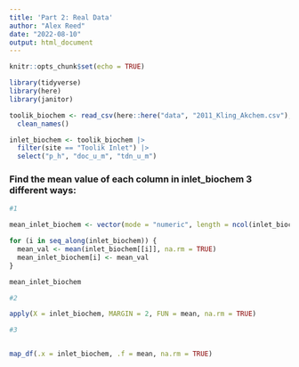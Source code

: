 ```yaml
---
title: 'Part 2: Real Data'
author: "Alex Reed"
date: "2022-08-10"
output: html_document
---
```


```r
knitr::opts_chunk$set(echo = TRUE)

library(tidyverse)
library(here)
library(janitor)
```

```r
toolik_biochem <- read_csv(here::here("data", "2011_Kling_Akchem.csv"), na = ".") %>%
  clean_names()
```

```r
inlet_biochem <- toolik_biochem |> 
  filter(site == "Toolik Inlet") |> 
  select("p_h", "doc_u_m", "tdn_u_m")

```

### Find the mean value of each column in inlet_biochem 3 different ways:

```r
#1

mean_inlet_biochem <- vector(mode = "numeric", length = ncol(inlet_biochem))

for (i in seq_along(inlet_biochem)) {
  mean_val <- mean(inlet_biochem[[i]], na.rm = TRUE)
  mean_inlet_biochem[i] <- mean_val
}

mean_inlet_biochem

#2

apply(X = inlet_biochem, MARGIN = 2, FUN = mean, na.rm = TRUE)

#3


map_df(.x = inlet_biochem, .f = mean, na.rm = TRUE)


```

